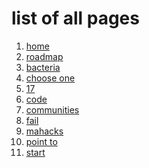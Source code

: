 # list of all pages

1. [home](/)
2. [roadmap](roadmap)
3. [bacteria](bacteria)
4. [choose one](choose-one)
5. [17](17)
6. [code](code)
7. [communities](communities)
8. [fail](fail)
9. [mahacks](mahacks)
10. [point to](point-to)
11. [start](start)
